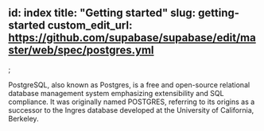 
id: index
title: "Getting started"
slug: getting-started
custom_edit_url: https://github.com/supabase/supabase/edit/master/web/spec/postgres.yml
---

;

PostgreSQL, also known as Postgres, is a free and open-source relational
database management system emphasizing extensibility and SQL compliance.
It was originally named POSTGRES, referring to its origins as a successor
to the Ingres database developed at the University of California, Berkeley.
